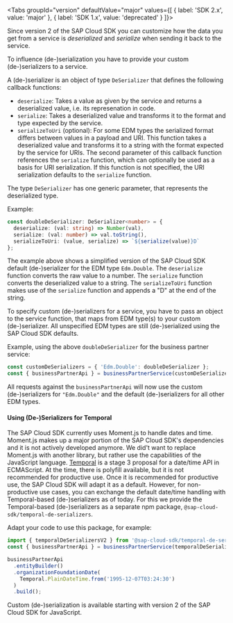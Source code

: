 
<Tabs groupId="version" defaultValue="major" values={[ { label: 'SDK 2.x', value: 'major' }, { label: 'SDK 1.x', value: 'deprecated' } ]}>
  <TabItem value="major">

Since version 2 of the SAP Cloud SDK you can customize how the data you get from a service is _deserialized_ and _serialize_ when sending it back to the service.

To influence (de-)serialization you have to provide your custom (de-)serializers to a service.

A (de-)serializer is an object of type `DeSerializer` that defines the following callback functions:

- `deserialize`: Takes a value as given by the service and returns a deserialized value, i.e. its represenation in code.
- `serialize`: Takes a deserialized value and transforms it to the format and type expected by the service.
- `serializeToUri` (optional): For some EDM types the serialized format differs between values in a payload and URI.
  This function takes a deserialized value and transforms it to a string with the format expected by the service for URIs.
  The second parameter of this callback function references the `serialize` function, which can optionally be used as a basis for URI serialization.
  If this function is not specified, the URI serialization defaults to the `serialize` function.

The type `DeSerializer` has one generic parameter, that represents the deserialized type.

Example:

```ts
const doubleDeSerializer: DeSerializer<number> = {
  deserialize: (val: string) => Number(val),
  serialize: (val: number) => val.toString(),
  serializeToUri: (value, serialize) => `${serialize(value)}D`
};
```

The example above shows a simplified version of the SAP Cloud SDK default (de-)serializer for the EDM type `Edm.Double`.
The `deserialize` function converts the raw value to a number.
The `serialize` function converts the deserialized value to a string.
The `serializeToUri` function makes use of the `serialize` function and appends a "D" at the end of the string.

To specify custom (de-)serializers for a service, you have to pass an object to the service function, that maps from EDM type(s) to your custom (de-)serializer.
All unspecified EDM types are still (de-)serialized using the SAP Cloud SDK defaults.

Example, using the above `doubleDeSerializer` for the business partner service:

```ts
const customDeSerializers = { 'Edm.Double': doubleDeSerializer };
const { businessPartnerApi } = businessPartnerService(customDeSerializers);
```

All requests against the `businessPartnerApi` will now use the custom (de-)serializers for `"Edm.Double"` and the default (de-)serializers for all other EDM types.

#### Using (De-)Serializers for Temporal

The SAP Cloud SDK currently uses Moment.js to handle dates and time.
Moment.js makes up a major portion of the SAP Cloud SDK's dependencies and it is not actively developed anymore.
We did't want to replace Moment.js with another library, but rather use the capabilities of the JavaScript language.
[Temporal](https://tc39.es/proposal-temporal/docs/) is a stage 3 proposal for a date/time API in ECMAScript.
At the time, there is polyfill available, but it is not recommended for productive use.
Once it is recommended for productive use, the SAP Cloud SDK will adapt it as a default.
However, for non-productive use cases, you can exchange the default date/time handling with Temporal-based (de-)serializers as of today.
For this we provide the Temporal-based (de-)serializers as a separate npm package, `@sap-cloud-sdk/temporal-de-serializers`.

Adapt your code to use this package, for example:

```ts
import { temporalDeSerializersV2 } from '@sap-cloud-sdk/temporal-de-serializers';
const { businessPartnerApi } = businessPartnerService(temporalDeSerializersV2);

businessPartnerApi
  .entityBuilder()
  .organizationFoundationDate(
    Temporal.PlainDateTime.from('1995-12-07T03:24:30')
  )
  .build();
```

  </TabItem>
  <TabItem value="deprecated">
    Custom (de-)serialization is available starting with version 2 of the SAP Cloud SDK for JavaScript.
  </TabItem>
</Tabs>
